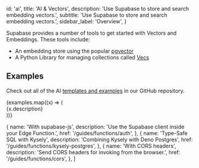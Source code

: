 
  id: 'ai',
  title: 'AI & Vectors',
  description: 'Use Supabase to store and search embedding vectors.',
  subtitle: 'Use Supabase to store and search embedding vectors.',
  sidebar_label: 'Overview',
}

Supabase provides a number of tools to get started with Vectors and Embeddings. These tools include:

- An embedding store using the popular [pgvector](https://github.com/pgvector/pgvector/)
- A Python Library for managing collections called [Vecs](https://supabase.github.io/vecs/api)

## Examples

Check out all of the AI [templates and examples](https://github.com/supabase/supabase/tree/master/examples/ai) in our GitHub repository.

<div className="grid md:grid-cols-12 gap-4 not-prose">
  {examples.map((x) => (
    <div className="col-span-4" key={x.href}>
      <Link href={x.href} passHref>
        <a>
          <GlassPanel icon={'/docs/img/icons/github-icon'} hasLightIcon={true} title={x.name}>
            {x.description}
          </GlassPanel>
        </a>
      </Link>
    </div>
  ))}
</div>

  {
    name: 'With supabase-js',
    description: 'Use the Supabase client inside your Edge Function.',
    href: '/guides/functions/auth',
  },
  {
    name: 'Type-Safe SQL with Kysely',
    description: 'Combining Kysely with Deno Postgres',
    href: '/guides/functions/kysely-postgres',
  },
  {
    name: 'With CORS headers',
    description: 'Send CORS headers for invoking from the browser.',
    href: '/guides/functions/cors',
  },
]


